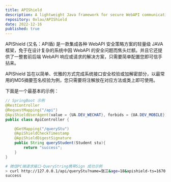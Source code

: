 ```yaml
---
title: APIShield
description: A lightweight Java framework for secure WebAPI communication with integrated security policies and ready-to-use solutions for frontend and backend.
repository: 0xlau/APIShield
date: 2022-12-16
published: true
---
```


APIShield (又名：API盾) 是一款集成各种 WebAPI 安全策略方案的轻量级 JAVA 框架，免于在设计复杂的系统中因 WebAPI 的安全问题而焦头烂额。并且它还提供了一整套前后端 WebAPI 响应或请求的解决方案，只需要简单配置您即可信手拈来。

APIShield 旨在以简单、优雅的方式完成系统接口安全校验或加解密部分，以最常用的MD5摘要签名校验为例，您只需要将注解放在对应方法或类上即可使用。

下面是一个最基本的示例：

```java
// SpringBoot 示例
@RestController
@RequestMapping("/api")
@ApiShieldUserAgent(value = {UA.DEV_WECHAT}, forbids = {UA.DEV_MOBILE})
public class ApiController {

    @GetMapping("/queryStu")
    @ApiShieldCheckTimestamp
    @ApiShieldDigestSignature
    public String queryStudent(Student stu){
        return "success";
    }
}
```

```bash
# 微信PC端请求接口-QueryString携带Sign 成功示例
> curl http://127.0.0.1/api/queryStu?name=张三&age=18&apishield-ts=1670945512652&apishield-sign=99d35676c36acac696f0a424dcf34ca1
success
```